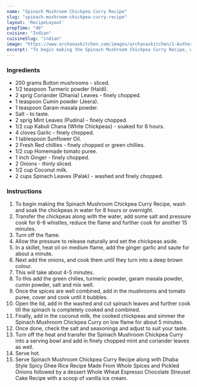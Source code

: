 ---
name: "Spinach Mushroom Chickpea Curry Recipe"
slug: "spinach-mushroom-chickpea-curry-recipe"
layout: 'RecipeLayout'
prepTime: "40"
cuisine: "Indian"
cuisineSlug: "indian"
image: "https://www.archanaskitchen.com/images/archanaskitchen/1-Author/sneha-archanaskitchen.com/Spinach_Mushroom_Chickpea_Curry_Recipe__1600.jpg"
excerpt: "To begin making the Spinach Mushroom Chickpea Curry Recipe, wash and soak the chickpeas in water for 8 hours or overnight"
---

### Ingredients

- 200 grams Button mushrooms - sliced.
- 1/2 teaspoon Turmeric powder (Haldi).
- 2 sprig Coriander (Dhania) Leaves - finely chopped.
- 1 teaspoon Cumin powder (Jeera).
- 1 teaspoon Garam masala powder.
- Salt - to taste.
- 2 sprig Mint Leaves (Pudina) - finely chopped.
- 1/2 cup Kabuli Chana (White Chickpeas) - soaked for 8 hours.
- 4 cloves Garlic - finely chopped.
- 1 tablespoon Sunflower Oil.
- 2 Fresh Red chillies - finely chopped or green chillies.
- 1/2 cup Homemade tomato puree.
- 1 inch Ginger - finely chopped.
- 2 Onions - thinly sliced.
- 1/2 cup Coconut milk.
- 2 cups Spinach Leaves (Palak) - washed and finely chopped.

### Instructions

1. To begin making the Spinach Mushroom Chickpea Curry Recipe, wash and soak the chickpeas in water for 8 hours or overnight.
1. Transfer the chickpeas along with the water, add some salt and pressure cook for 6-8 whistles, reduce the flame and further cook for another 15 minutes.
1. Turn off the flame.
1. Allow the pressure to release naturally and set the chickpeas aside.
1. In a skillet, heat oil on medium flame, add the ginger garlic and saute for about a minute.
1. Next add the onions, and cook them until they turn into a deep brown colour.
1. This will take about 4-5 minutes.
1. To this add the green chilies, turmeric powder, garam masala powder, cumin powder, salt and mix well.
1. Once the spices are well combined, add in the mushrooms and tomato puree, cover and cook until it bubbles.
1. Open the lid, add in the washed and cut spinach leaves and further cook till the spinach is completely cooked and combined.
1. Finally, add in the coconut milk, the cooked chickpeas and simmer the Spinach Mushroom Chickpea Curry on low flame for about 5 minutes.
1. Once done, check the salt and seasonings and adjust to suit your taste.
1. Turn off the heat and transfer the Spinach Mushroom Chickpea Curry into a serving bowl and add in finely chopped mint and coriander leaves as well.
1. Serve hot.
1. Serve Spinach Mushroom Chickpea Curry Recipe along with Dhaba Style Spicy Ghee Rice Recipe Made From Whole Spices and Pickled Onions followed by a dessert Whole Wheat Espresso Chocolate Streusel Cake Recipe with a scoop of vanilla ice cream.
